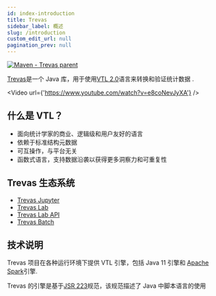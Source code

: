 ```yaml
---
id: index-introduction
title: Trevas
sidebar_label: 概述
slug: /introduction
custom_edit_url: null
pagination_prev: null
---
```



[![Maven - Trevas parent](https://maven-badges.herokuapp.com/maven-central/fr.insee.trevas/trevas-parent/badge.svg)](https://maven-badges.herokuapp.com/maven-central/fr.insee.trevas/trevas-parent)

[Trevas](https://github.com/InseeFr/Trevas)是一个 Java 库，用于使用[VTL 2.0](https://sdmx.org/?page_id=5096)语言来转换和验证统计数据 .

<Video url={'https://www.youtube.com/watch?v=e8coNevJyXA'} />

## 什么是 VTL？

- 面向统计学家的商业、逻辑级和用户友好的语言
- 依赖于标准结构元数据
- 可互操作，与平台无关
- 函数式语言，支持数据沿袭以获得更多洞察力和可重复性

## Trevas 生态系统

<div style={{ textAlign: 'center' }}>
	<ThemedImage
		alt="Docusaurus themed image"
		sources={{
			light: useBaseUrl('/img/trevas-ecosystem-light.svg'),
			dark: useBaseUrl('/img/trevas-ecosystem-dark.svg'),
		}}
	/>
</div>

- [Trevas Jupyter](https://github.com/InseeFrLab/Trevas-Jupyter)
- [Trevas Lab](https://github.com/InseeFrLab/Trevas-Lab-UI)
- [Trevas Lab API](https://github.com/InseeFrLab/Trevas-Lab)
- [Trevas Batch](https://github.com/Making-Sense-Info/Trevas-Batch)

## 技术说明

Trevas 项目在各种运行环境下提供 VTL 引擎，包括 Java 11 引擎和 [Apache Spark](https://spark.apache.org/)引擎.

Trevas 的引擎是基于[JSR 223](https://jcp.org/en/jsr/detail?id=223)规范，该规范描述了 Java 中脚本语言的使用
